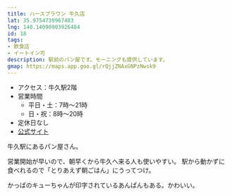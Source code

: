 ```yaml
---
title: ハースブラウン 牛久店
lat: 35.9754739967483
lng: 140.14090903926484
id: 18
tags:
- 飲食店
- イートイン可
description: 駅前のパン屋です。モーニングも提供しています。
gmap: https://maps.app.goo.gl/rQjjZNAxGNPzNwsk9
---
```


<LinkedImage
  src="/images/photos/hearthbrow-menu.jpg"
  href="/photo_pages/hearthbrow-menu"
  size="50"
/>

- アクセス：牛久駅2階
- 営業時間
  - 平日・土：7時～21時
  - 日・祝：8時～20時
- 定休日なし
- [公式サイト](https://www.yamazakipan.co.jp/shops/hearthbrown/main.html)

牛久駅にあるパン屋さん。

営業開始が早いので、朝早くから牛久へ来る人も使いやすい。
駅から動かずに食べれるので「とりあえず朝ごはん」にうってつけ。

かっぱのキューちゃんが印字されているあんぱんもある。かわいい。

<LinkedImage
  src="/images/photos/hearthbrow.jpg"
  href="/photo_pages/hearthbrow"
  size="50"
/>

